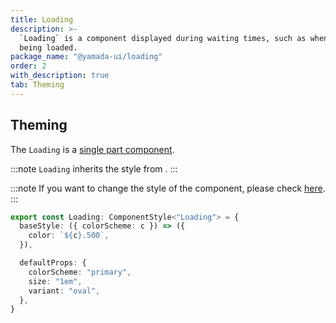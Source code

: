 ```yaml
---
title: Loading
description: >-
  `Loading` is a component displayed during waiting times, such as when data is
  being loaded.
package_name: "@yamada-ui/loading"
order: 2
with_description: true
tab: Theming
---
```


## Theming

The `Loading` is a [single part component](/styled-system/theming/component-styles#single-part-components).

:::note
`Loading` inherits the style from .
:::

:::note
If you want to change the style of the component, please check [here](/styled-system/theming/customize-theme#changing-the-style-of-components).
:::

```ts
export const Loading: ComponentStyle<"Loading"> = {
  baseStyle: ({ colorScheme: c }) => ({
    color: `${c}.500`,
  }),

  defaultProps: {
    colorScheme: "primary",
    size: "1em",
    variant: "oval",
  },
}
```
